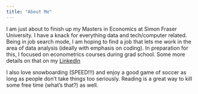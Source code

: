 ```yaml
---
title: "About Me"
---
```


I am just about to finish up my Masters in Economics at Simon Fraser University. I have a
knack for everything data and tech/computer related. Being in job search mode, I am hoping 
to find a job that lets me work in the area of data analysis (ideally with emphasis on
coding). In preparation for this, I focused on econometrics courses during grad school.
Some more details on that on my [LinkedIn](https://ca.linkedin.com/in/timschulz91)

I also love snowboarding (SPEED!!!) and enjoy a good game of soccer as long as people don't
take things too seriously. Reading is a great way to kill some free time (what's that?) as
well.